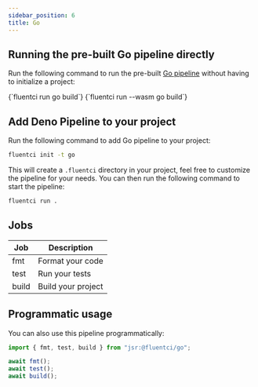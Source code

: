 ```yaml
---
sidebar_position: 6
title: Go
---
```


## Running the pre-built Go pipeline directly

Run the following command to run the pre-built [Go pipeline](https://github.com/fluent-ci-templates/go-pipeline) without having to initialize a project:


<Tabs>
  <TabItem value="dagger" label="Dagger">
    <CodeBlock language="bash">
      {`fluentci run go build`}
    </CodeBlock>
  </TabItem>
  <TabItem value="wasm" label="Wasm">
    <CodeBlock language="bash">
      {`fluentci run --wasm go build`}

</CodeBlock>
</TabItem>
</Tabs>

## Add Deno Pipeline to your project

Run the following command to add Go pipeline to your project:

```bash
fluentci init -t go
```

This will create a `.fluentci` directory in your project, feel free to customize the pipeline for your needs.
You can then run the following command to start the pipeline:

```bash
fluentci run .
```

## Jobs

| Job   | Description        |
| ----- | ------------------ |
| fmt   | Format your code   |
| test  | Run your tests     |
| build | Build your project |

## Programmatic usage

You can also use this pipeline programmatically:

```ts
import { fmt, test, build } from "jsr:@fluentci/go";

await fmt();
await test();
await build();
```
